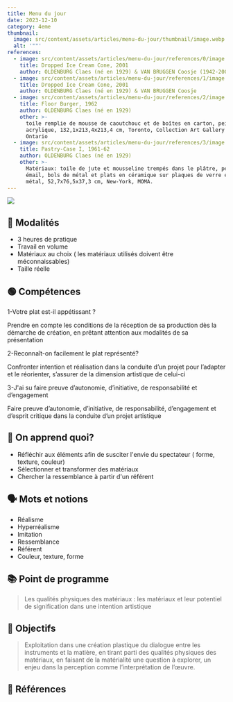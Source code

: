 ```yaml
---
title: Menu du jour
date: 2023-12-10
category: 4eme
thumbnail:
  image: src/content/assets/articles/menu-du-jour/thumbnail/image.webp
  alt: '""'
references:
  - image: src/content/assets/articles/menu-du-jour/references/0/image.webp
    title: Dropped Ice Cream Cone, 2001
    author: OLDENBURG Claes (né en 1929) & VAN BRUGGEN Coosje (1942-2009)
  - image: src/content/assets/articles/menu-du-jour/references/1/image.webp
    title: Dropped Ice Cream Cone, 2001
    author: OLDENBURG Claes (né en 1929) & VAN BRUGGEN Coosje
  - image: src/content/assets/articles/menu-du-jour/references/2/image.webp
    title: Floor Burger, 1962
    author: OLDENBURG Claes (né en 1929)
    other: >-
      toile remplie de mousse de caoutchouc et de boîtes en carton, peinture
      acrylique, 132,1x213,4x213,4 cm, Toronto, Collection Art Gallery of
      Ontario
  - image: src/content/assets/articles/menu-du-jour/references/3/image.webp
    title: Pastry-Case I, 1961-62
    author: OLDENBURG Claes (né en 1929)
    other: >-
      Matériaux: toile de jute et mousseline trempés dans le plâtre, peinture
      émail, bols de métal et plats en céramique sur plaques de verre et de
      métal, 52,7x76,5x37,3 cm, New-York, MOMA.
---
```

![](src/content/assets/articles/menu-du-jour/menu-du-jour.webp)

## 📝 Modalités

* 3 heures de pratique
* Travail en volume
* Matériaux au choix ( les matériaux utilisés doivent être méconnaissables)
* Taille réelle

## 🟢 Compétences

1-Votre plat est-il appétissant ?

Prendre en compte les conditions de la réception de sa production dès la démarche de création, en prêtant attention aux modalités de sa présentation

2-Reconnaît-on facilement le plat représenté?

Confronter intention et réalisation dans la conduite d’un projet pour l’adapter et le réorienter, s’assurer de la dimension artistique de celui-ci

3-J'ai su faire preuve d’autonomie, d’initiative, de responsabilité et d’engagement

Faire preuve d’autonomie, d’initiative, de responsabilité, d’engagement et d’esprit critique dans la conduite d’un projet artistique

## 🧐 On apprend quoi?

* Réfléchir aux éléments afin de susciter l'envie du spectateur ( forme, texture, couleur)
* Sélectionner et transformer des matériaux
* Chercher la ressemblance à partir d'un référent

## 🗣 Mots et notions

* Réalisme
* Hyperréalisme
* Imitation
* Ressemblance
* Référent
* Couleur, texture, forme

## 📚 Point de programme

> Les qualités physiques des matériaux : les matériaux et leur potentiel de signification dans une intention artistique

## 🏁 Objectifs

> Exploitation dans une création plastique du dialogue entre les instruments et la matière, en tirant parti des qualités physiques des matériaux, en faisant de la matérialité une question à explorer, un enjeu dans la perception comme l’interprétation de l’œuvre.

## 👀 Références
